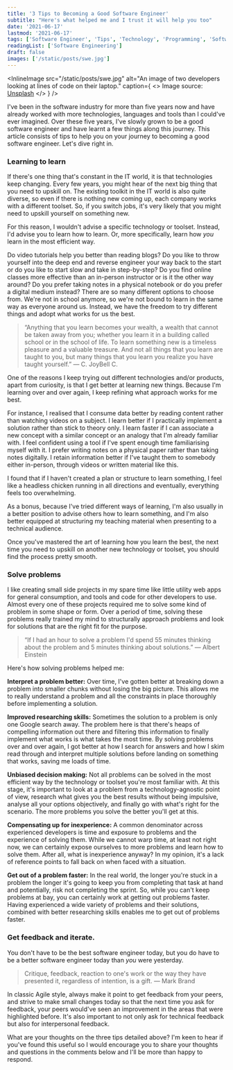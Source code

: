 ```yaml
---
title: '3 Tips to Becoming a Good Software Engineer'
subtitle: "Here's what helped me and I trust it will help you too"
date: '2021-06-17'
lastmod: '2021-06-17'
tags: ['Software Engineer', 'Tips', 'Technology', 'Programming', 'Software Development']
readingList: ['Software Engineering']
draft: false
images: ['/static/posts/swe.jpg']
---
```


<InlineImage
  src="/static/posts/swe.jpg"
  alt="An image of two developers looking at lines of code on their laptop."
  caption={
    <>
      Image source: <a href="https://unsplash.com/photos/ofeO3-rfaAo">Unsplash</a>
    </>
  }
/>

I've been in the software industry for more than five years now and have already worked with more technologies, languages and tools than I could've ever imagined. Over these five years, I've slowly grown to be a good software engineer and have learnt a few things along this journey. This article consists of tips to help you on your journey to becoming a good software engineer. Let's dive right in.

### Learning to learn

If there's one thing that's constant in the IT world, it is that technologies keep changing. Every few years, you might hear of the next big thing that you need to upskill on. The existing toolkit in the IT world is also quite diverse, so even if there is nothing new coming up, each company works with a different toolset. So, if you switch jobs, it's very likely that you might need to upskill yourself on something new.

For this reason, I wouldn't advise a specific technology or toolset. Instead, I'd advise you to learn how to learn. Or, more specifically, learn how _you_ learn in the most efficient way.

Do video tutorials help you better than reading blogs? Do you like to throw yourself into the deep end and reverse engineer your way back to the start or do you like to start slow and take in step-by-step? Do you find online classes more effective than an in-person instructor or is it the other way around? Do you prefer taking notes in a physical notebook or do you prefer a digital medium instead? There are so many different options to choose from. We're not in school anymore, so we're not bound to learn in the same way as everyone around us. Instead, we have the freedom to try different things and adopt what works for us the best.

> “Anything that you learn becomes your wealth, a wealth that cannot be taken away from you; whether you learn it in a building called school or in the school of life. To learn something new is a timeless pleasure and a valuable treasure. And not all things that you learn are taught to you, but many things that you learn you realize you have taught yourself.” ― C. JoyBell C.

One of the reasons I keep trying out different technologies and/or products, apart from curiosity, is that I get better at learning new things. Because I'm learning over and over again, I keep refining what approach works for me best.

For instance, I realised that I consume data better by reading content rather than watching videos on a subject. I learn better if I practically implement a solution rather than stick to theory only. I learn faster if I can associate a new concept with a similar concept or an analogy that I'm already familiar with. I feel confident using a tool if I've spent enough time familiarising myself with it. I prefer writing notes on a physical paper rather than taking notes digitally. I retain information better if I've taught them to somebody either in-person, through videos or written material like this.

I found that if I haven't created a plan or structure to learn something, I feel like a headless chicken running in all directions and eventually, everything feels too overwhelming.

As a bonus, because I've tried different ways of learning, I'm also usually in a better position to advise others how to learn something, and I'm also better equipped at structuring my teaching material when presenting to a technical audience.

Once you've mastered the art of learning how you learn the best, the next time you need to upskill on another new technology or toolset, you should find the process pretty smooth.

### Solve problems

I like creating small side projects in my spare time like little utility web apps for general consumption, and tools and code for other developers to use. Almost every one of these projects required me to solve some kind of problem in some shape or form. Over a period of time, solving these problems really trained my mind to structurally approach problems and look for solutions that are the right fit for the purpose.

> “If I had an hour to solve a problem I'd spend 55 minutes thinking about the problem and 5 minutes thinking about solutions.” ― Albert Einstein

Here's how solving problems helped me:

**Interpret a problem better:** Over time, I've gotten better at breaking down a problem into smaller chunks without losing the big picture. This allows me to really understand a problem and all the constraints in place thoroughly before implementing a solution.

**Improved researching skills:** Sometimes the solution to a problem is only one Google search away. The problem here is that there's heaps of compelling information out there and filtering this information to finally implement what works is what takes the most time. By solving problems over and over again, I got better at how I search for answers and how I skim read through and interpret multiple solutions before landing on something that works, saving me loads of time.

**Unbiased decision making:** Not all problems can be solved in the most efficient way by the technology or toolset you're most familiar with. At this stage, it's important to look at a problem from a technology-agnostic point of view, research what gives you the best results without being impulsive, analyse all your options objectively, and finally go with what's right for the scenario. The more problems you solve the better you'll get at this.

**Compensating up for inexperience:** A common denominator across experienced developers is time and exposure to problems and the experience of solving them. While we cannot warp time, at least not right now, we can certainly expose ourselves to more problems and learn how to solve them. After all, what is inexperience anyway? In my opinion, it's a lack of reference points to fall back on when faced with a situation.

**Get out of a problem faster:** In the real world, the longer you're stuck in a problem the longer it's going to keep you from completing that task at hand and potentially, risk not completing the sprint. So, while you can't keep problems at bay, you can certainly work at getting out problems faster. Having experienced a wide variety of problems and their solutions, combined with better researching skills enables me to get out of problems faster.

### Get feedback and iterate.

You don't have to be the best software engineer today, but you do have to be a better software engineer today than _you_ were yesterday.

> Critique, feedback, reaction to one's work or the way they have presented it, regardless of intention, is a gift. — Mark Brand

In classic Agile style, always make it point to get feedback from your peers, and strive to make small changes today so that the next time you ask for feedback, your peers would've seen an improvement in the areas that were highlighted before. It's also important to not only ask for technical feedback but also for interpersonal feedback.

What are your thoughts on the three tips detailed above? I'm keen to hear if you've found this useful so I would encourage you to share your thoughts and questions in the comments below and I'll be more than happy to respond.
